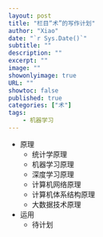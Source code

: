 ```yaml
---
layout: post
title: "栏目“术”的写作计划"
author: "Xiao"
date: "`r Sys.Date()`"
subtitle: ""
description: ""
excerpt: ""
image: ""
showonlyimage: true
URL: ""
showtoc: false
published: true
categories: ["术"]
tags:
    - 机器学习
---
```


- 原理
  + 统计学原理
  + 机器学习原理
  + 深度学习原理
  + 计算机网络原理
  + 计算机体系结构原理
  + 大数据技术原理
- 运用
  + 待计划
